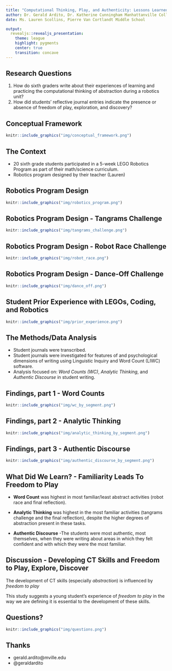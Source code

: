 ```yaml
---
title: "Computational Thinking, Play, and Authenticity: Lessons Learned from a 6th Grade Robotics Program"
author: Dr. Gerald Ardito, Dr. Katherine Cunningham Manhattanville College
date: Ms. Lauren Scollins, Pierre Van Cortlandt Middle School

output:
  revealjs::revealjs_presentation:
    theme: league
    highlight: pygments
    center: true
    transition: concave
---
```


## Research Questions
   
1. How do sixth graders write about their experiences of learning and practicing the computational thinking of abstraction during a robotics unit?
2. How did students’ reflective journal entries indicate the presence or absence of freedom of play, exploration, and discovery?

## Conceptual Framework

```r
knitr::include_graphics("img/conceptual_framework.png")
```



## The Context

- 20 sixth grade students participated in a 5-week LEGO Robotics Program as part of their math/science curriculum.
- Robotics program designed by their teacher (Lauren)

## Robotics Program Design

```r
knitr::include_graphics("img/robotics_program.png")
```

## Robotics Program Design - Tangrams Challenge

```r
knitr::include_graphics("img/tangrams_challenge.png")
```

## Robotics Program Design - Robot Race Challenge

```r
knitr::include_graphics("img/robot_race.png")
```

## Robotics Program Design - Dance-Off Challenge

```r
knitr::include_graphics("img/dance_off.png")
```

## Student Prior Experience with LEGOs, Coding, and Robotics
```r
knitr::include_graphics("img/prior_experience.png")
```

## The Methods/Data Analysis
- Student journals were transcribed.
- Student journals were investigated for features of and psychological dimensions of writing   using Linguistic Inquiry and Word Count (LIWC) software.
- Analysis focused on: *Word Counts (WC)*, *Analytic Thinking*, and *Authentic Discourse* in student writing.

## Findings, part 1 - Word Counts

```r
knitr::include_graphics("img/wc_by_segment.png")
```

## Findings, part 2 - Analytic Thinking

```r
knitr::include_graphics("img/analytic_thinking_by_segment.png")
```

## Findings, part 3 - Authentic Discourse

```r
knitr::include_graphics("img/authentic_discourse_by_segment.png")
```

## What Did We Learn? - Familiarity Leads To Freedom to Play

- **Word Count** was highest in most familiar/least abstract activities (robot race and final reflection).

- **Analytic Thinking** was highest in the most familiar activities (tangrams challenge and the final reflection), despite the higher degrees of abstraction present in these tasks.

- **Authentic Discourse** -The students were most authentic, most themselves, when they were writing about areas in which they felt confident and with which they were the most familiar.


## Discussion - Developing CT Skills and Freedom to Play, Explore, Discover

The development of CT skills (especially *abstraction*) is influenced by *freedom to play*

This study suggests a young student’s experience of *freedom to play* in the way we are defining it is essential to the development of these skills. 


## Questions?

```r
knitr::include_graphics("img/questions.png")
```

## Thanks
- gerald.ardito@mville.edu
- @geraldardito


